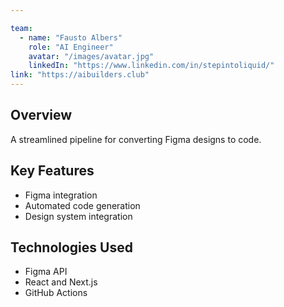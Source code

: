 ```yaml
---

team:
  - name: "Fausto Albers"
    role: "AI Engineer"
    avatar: "/images/avatar.jpg"
    linkedIn: "https://www.linkedin.com/in/stepintoliquid/"
link: "https://aibuilders.club"
---
```


## Overview


<div className="my-6">
  <ExpandableChatDemo />
</div>

A streamlined pipeline for converting Figma designs to code.

## Key Features

- Figma integration
- Automated code generation
- Design system integration

## Technologies Used

- Figma API
- React and Next.js
- GitHub Actions